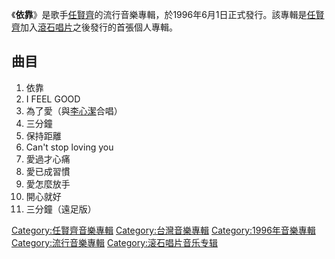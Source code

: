 {{Otheruses|other=[[超級雷射光|超級雷射光]]和[[DJ_Snake|DJ Snake]]在2015年發行的歌曲|Lean On}}
{{Infobox album
| name       = 依靠
| type       = [[專輯|專輯]]
| artist     = [[任賢齊|任賢齊]]
| cover      = Ren04.jpg
| recorded   = 未知
<!-- 未知參數 | background = #CFDCE6 -->
| released   = 1996年6月1日
| genre      = [[華語流行音樂|華語流行音樂]]
| label      = [[滾石唱片|滾石唱片]]
| length     = 00:45:34
| producer   = 
| reviews    = 
| prev_title = [[飛向自己的天空|飛向自己的天空]]
| prev_year  = 1991
| next_title = [[心太軟|心太軟]]
| next_year  = 1996
}}
《'''依靠'''》是歌手[[任賢齊|任賢齊]]的流行音樂專輯，於1996年6月1日正式發行。該專輯是[[任賢齊|任賢齊]]加入[[滾石唱片|滾石唱片]]之後發行的首張個人專輯。

==曲目==
#依靠
#I FEEL GOOD
#為了愛（與[[李心潔|李心潔]]合唱）
#三分鐘
#保持距離
#Can't stop loving you
#愛過才心痛
#愛已成習慣
#愛怎麼放手
#開心就好
#三分鐘（遠足版）

[[Category:任賢齊音樂專輯|Category:任賢齊音樂專輯]]
[[Category:台灣音樂專輯|Category:台灣音樂專輯]]
[[Category:1996年音樂專輯|Category:1996年音樂專輯]]
[[Category:流行音樂專輯|Category:流行音樂專輯]]
[[Category:滚石唱片音乐专辑|Category:滚石唱片音乐专辑]]